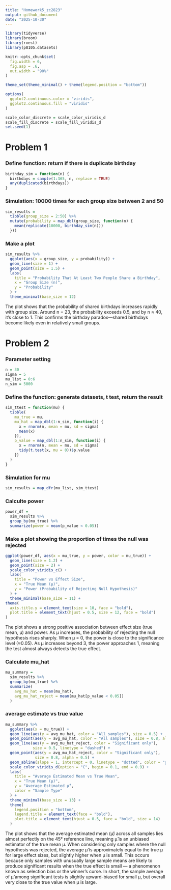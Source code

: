 ```yaml
---
title: "Homework5_zc2823"
output: github_document
date: "2025-10-30"
---
```


```r
library(tidyverse)
library(broom)
library(rvest)
library(p8105.datasets)

knitr::opts_chunk$set(
  fig.width = 6,
  fig.asp = .6,
  out.width = "90%"
)

theme_set(theme_minimal() + theme(legend.position = "bottom"))

options(
  ggplot2.continuous.color = "viridis",
  ggplot2.continuous.fill = "viridis"
)

scale_color_discrete = scale_color_viridis_d
scale_fill_discrete = scale_fill_viridis_d
set.seed(1)
```

# Problem 1

### Define function: return if there is duplicate birthday
```r
birthday_sim = function(n) {
  birthdays = sample(1:365, n, replace = TRUE)
  any(duplicated(birthdays))
}
```

### Simulation: 10000 times for each group size between 2 and 50
```r
sim_results = 
  tibble(group_size = 2:50) %>% 
  mutate(probability = map_dbl(group_size, function(n) {
    mean(replicate(10000, birthday_sim(n)))
  }))
```

### Make a plot 
```r
sim_results %>% 
  ggplot(aes(x = group_size, y = probability)) +
  geom_line(size = 1) +
  geom_point(size = 1.5) +
  labs(
    title = "Probability That At Least Two People Share a Birthday",
    x = "Group Size (n)",
    y = "Probability"
  ) +
  theme_minimal(base_size = 12)
```

The plot shows that the probability of shared birthdays increases rapidly with group size. Around n = 23, the probability exceeds 0.5, and by n ≈ 40, it’s close to 1. This confirms the birthday paradox—shared birthdays become likely even in relatively small groups.


# Problem 2

### Parameter setting
```r
n = 30
sigma = 5
mu_list = 0:6
n_sim = 5000
```

### Define the function: generate datasets, t test, return the result
```r
sim_ttest = function(mu) {
  tibble(
    mu_true = mu,
    mu_hat = map_dbl(1:n_sim, function(i) {
      x = rnorm(n, mean = mu, sd = sigma)
      mean(x)
    }),
    p_value = map_dbl(1:n_sim, function(i) {
      x = rnorm(n, mean = mu, sd = sigma)
      tidy(t.test(x, mu = 0))$p.value
    })
  )
}
```

### Simulation for mu
```r
sim_results = map_dfr(mu_list, sim_ttest)
```

### Calculte power
```r
power_df = 
  sim_results %>% 
  group_by(mu_true) %>% 
  summarize(power = mean(p_value < 0.05))
```

### Make a plot showing the proportion of times the null was rejected
```r
ggplot(power_df, aes(x = mu_true, y = power, color = mu_true)) +
  geom_line(size = 1.2) +
  geom_point(size = 2) +
  scale_color_viridis_c() +
  labs(
    title = "Power vs Effect Size",
    x = "True Mean (μ)",
    y = "Power (Probability of Rejecting Null Hypothesis)"
  ) +
  theme_minimal(base_size = 11) + 
theme(
  axis.title.y = element_text(size = 10, face = "bold"),
  plot.title = element_text(hjust = 0.5, size = 12, face = "bold")
)
```

The plot shows a strong positive association between effect size (true mean, μ) and power. As μ increases, the probability of rejecting the null hypothesis rises sharply. When μ = 0, the power is close to the significance level (≈0.05). As μ increases beyond 3, the power approaches 1, meaning the test almost always detects the true effect.

### Calculate mu_hat
```r
mu_summary = 
  sim_results %>% 
  group_by(mu_true) %>% 
  summarize(
    avg_mu_hat = mean(mu_hat),
    avg_mu_hat_reject = mean(mu_hat[p_value < 0.05])
  )
```

### average estimate vs true value 
```r
mu_summary %>% 
  ggplot(aes(x = mu_true)) +
  geom_line(aes(y = avg_mu_hat, color = "All samples"), size = 0.5) +
  geom_point(aes(y = avg_mu_hat, color = "All samples"), size = 0.8, alpha = 0.5) +
  geom_line(aes(y = avg_mu_hat_reject, color = "Significant only"), 
            size = 0.5, linetype = "dashed") +
  geom_point(aes(y = avg_mu_hat_reject, color = "Significant only"), 
             size = 0.8, alpha = 0.5) +
  geom_abline(slope = 1, intercept = 0, linetype = "dotted", color = "gray40") +
  scale_color_viridis_d(option = "C", begin = 0.1, end = 0.9) +  
  labs(
    title = "Average Estimated Mean vs True Mean",
    x = "True Mean (μ)",
    y = "Average Estimated μ̂",
    color = "Sample Type"
  ) +
  theme_minimal(base_size = 13) +
  theme(
    legend.position = "bottom",
    legend.title = element_text(face = "bold"),
    plot.title = element_text(hjust = 0.5, face = "bold", size = 14)
  )
```

The plot shows that the average estimated mean (μ̂) across all samples lies almost perfectly on the 45° reference line, meaning μ̂ is an unbiased estimator of the true mean μ.
When considering only samples where the null hypothesis was rejected, the average μ̂ is approximately equal to the true μ for large effect sizes, but slightly higher when μ is small. This occurs because only samples with unusually large sample means are likely to produce significant results when the true effect is small — a phenomenon known as selection bias or the winner’s curse.
In short, the sample average of μ̂ among significant tests is slightly upward-biased for small μ, but overall very close to the true value when μ is large.

